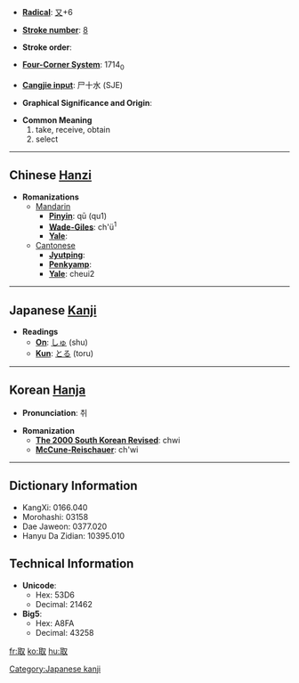 * '''[[Wiktionary:Chinese radical index| Radical]]''': [[Wiktionary:Chinese radical index 又|又]]+6

* '''[[Wiktionary:Chinese total strokes index|Stroke number]]''': [[Wiktionary:Chinese total strokes index 8|8]]

* '''Stroke order''': 

* '''[[Wiktionary:Chinese four corner index|Four-Corner System]]''': 1714<sub>0</sub>

* '''[[Wiktionary:Chinese Cangjie index|Cangjie input]]''': 尸十水 (SJE)

* '''Graphical Significance and Origin''': 

* '''Common Meaning'''
*#take, receive, obtain
*# select


----

== Chinese [[Hanzi]] ==

* '''Romanizations'''
** [[Mandarin]]
*** '''[[Pinyin]]''': qū (qu1)
*** '''[[Wade-Giles]]''': ch'ü<sup>1</sup>
*** '''[[Yale]]''': 
**[[Cantonese]]
***'''[[Jyutping]]''':
***'''[[Penkyamp]]''': 
***'''[[Yale]]''': cheui2

----

== Japanese [[Kanji]] ==

* '''Readings'''
** '''[[On]]''': [[しゅ]] (shu)
** '''[[Kun]]''': [[とる]] (toru)

[[Category:Japanese kanji]]
----

== Korean [[Hanja]] ==

* '''Pronunciation''': 취

* '''Romanization'''
** '''[[The 2000 South Korean Revised Romanization|The 2000 South Korean Revised]]''': chwi
** '''[[McCune-Reischauer]]''': ch'wi

----

== Dictionary Information ==

* KangXi: 0166.040
* Morohashi: 03158
* Dae Jaweon: 0377.020
* Hanyu Da Zidian: 10395.010

== Technical Information ==

* '''Unicode''':
** Hex: 53D6
** Decimal: 21462
* '''Big5''':
** Hex: A8FA
** Decimal: 43258

[[fr:取]]
[[ko:取]]
[[hu:取]]